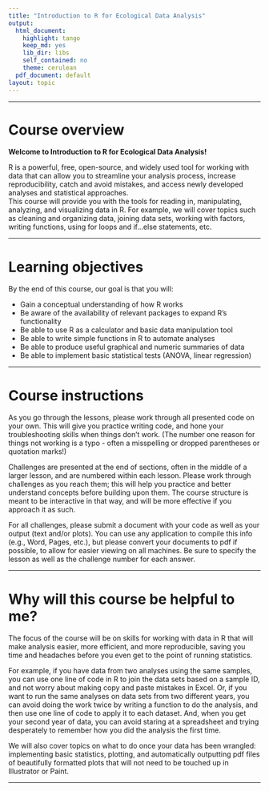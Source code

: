 ```yaml
---
title: "Introduction to R for Ecological Data Analysis"
output:
  html_document:
    highlight: tango
    keep_md: yes
    lib_dir: libs
    self_contained: no
    theme: cerulean
  pdf_document: default
layout: topic
---
```


___

# Course overview

**Welcome to Introduction to R for Ecological Data Analysis!**

R is a powerful, free, open-source, and widely used tool for working with data that can allow you to streamline your analysis process, increase reproducibility, catch and avoid mistakes, and access newly developed analyses and statistical approaches.  
This course will provide you with the tools for reading in, manipulating, analyzing, and visualizing data in R.  For example, we will cover topics such as cleaning and organizing data, joining data sets, working with factors, writing functions, using for loops and if…else statements, etc.

___

# Learning objectives

By the end of this course, our goal is that you will:

*	Gain a conceptual understanding of how R works
*	Be aware of the availability of relevant packages to expand R’s functionality
*	Be able to use R as a calculator and basic data manipulation tool
*	Be able to write simple functions in R to automate analyses
*	Be able to produce useful graphical and numeric summaries of data
*	Be able to implement basic statistical tests (ANOVA, linear regression)

___

# Course instructions

As you go through the lessons, please work through all presented code on your own.  This will give you practice writing code, and hone your troubleshooting skills when things don't work.  (The number one reason for things not working is a typo - often a misspelling or dropped parentheses or quotation marks!)

Challenges are presented at the end of sections, often in the middle of a larger lesson, and are numbered within each lesson.  Please work through challenges as you reach them; this will help you practice and better understand concepts before building upon them.  The course structure is meant to be interactive in that way, and will be more effective if you approach it as such.

For all challenges, please submit a document with your code as well as your output (text and/or plots).  You can use any application to compile this info (e.g., Word, Pages, etc.), but please convert your documents to pdf if possible, to allow for easier viewing on all machines.  Be sure to specify the lesson as well as the challenge number for each answer.

___

# Why will this course be helpful to me?

The focus of the course will be on skills for working with data in R that will make analysis easier, more efficient, and more reproducible, saving you time and headaches before you even get to the point of running statistics.

For example, if you have data from two analyses using the same samples, you can use one line of code in R to join the data sets based on a sample ID, and not worry about making copy and paste mistakes in Excel. Or, if you want to run the same analyses on data sets from two different years, you can avoid doing the work twice by writing a function to do the analysis, and then use one line of code to apply it to each dataset. And, when you get your second year of data, you can avoid staring at a spreadsheet and trying desperately to remember how you did the analysis the first time.

We will also cover topics on what to do once your data has been wrangled: implementing basic statistics, plotting, and automatically outputting pdf files of beautifully formatted plots that will not need to be touched up in Illustrator or Paint.

___
